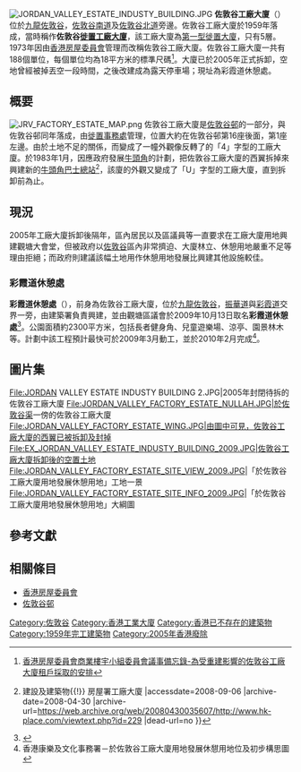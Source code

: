 [[File:JORDAN_VALLEY_ESTATE_INDUSTY_BUILDING.JPG|right]]
'''佐敦谷工廠大廈'''（{{lang-en|'''Jordan Valley Factory Estate'''}}）位於[[九龍|九龍]][[佐敦谷|佐敦谷]]，[[佐敦谷南道|佐敦谷南道]]及[[佐敦谷北道|佐敦谷北道]]旁邊。佐敦谷工廠大廈於1959年落成，當時稱作'''佐敦谷[[徙置工廠大廈|徙置工廠大廈]]'''，該工廠大廈為[[徙置大廈#第一型|第一型徙置大廈]]，只有5層。1973年因由[[香港房屋委員會|香港房屋委員會]]管理而改稱佐敦谷工廠大廈。佐敦谷工廠大廈一共有188個單位，每個單位均為18平方米的標準尺碼<ref>[http://www.housingauthority.gov.hk/hdw/content/document/gb/aboutus/ha/paperlibrary/commercial/CPC86-01.pdf 香港房屋委員會商業樓宇小組委員會議事備忘錄-為受重建影響的佐敦谷工廠大廈租戶採取的安排]</ref>。大廈已於2005年正式拆卸，空地曾經被掉丟空一段時間，之後改建成為露天停車場；現址為彩霞道休憩處。

==概要==
[[File:JRV_FACTORY_ESTATE_MAP.png|right]]
佐敦谷工廠大廈是[[佐敦谷邨|佐敦谷邨]]的一部分，與佐敦谷邨同年落成，由[[徙置事務處|徙置事務處]]管理，位置大約在佐敦谷邨第16座後面，第1座左邊。由於土地不足的關係，而變成了一幢外觀像反轉了的「4」字型的工廠大廈。於1983年1月，因應政府發展[[牛頭角|牛頭角]]的計劃，把佐敦谷工廠大廈的西翼拆掉來興建新的[[牛頭角巴士總站|牛頭角巴士總站]]<ref>{{Cite web |url=http://www.hk-place.com/viewtext.php?id=229 |title=香港地方{{!}} 建設及建築物{{!}} 房屋署工廠大廈 |accessdate=2008-09-06 |archive-date=2008-04-30 |archive-url=https://web.archive.org/web/20080430035607/http://www.hk-place.com/viewtext.php?id=229 |dead-url=no }}</ref>，該廈的外觀又變成了「U」字型的工廠大廈，直到拆卸前為止。

==現況==
2005年工廠大廈拆卸後隔年，區內居民以及區議員等一直要求在工廠大廈用地興建觀塘大會堂，但被政府以[[佐敦谷|佐敦谷]]區內非常擠迫、大廈林立、休憩用地嚴重不足等理由拒絕；而政府則建議該幅土地用作休憩用地發展比興建其他設施較佳。
===彩霞道休憩處===
'''彩霞道休憩處'''（{{lang-en|'''Choi Ha Road Sitting Out Area'''}}），前身為佐敦谷工廠大廈，位於[[九龍|九龍]][[佐敦谷|佐敦谷]]，[[振華道|振華道]]與[[彩霞道|彩霞道]]交界一旁，由建築署負責興建，並由觀塘區議會於2009年10月13日取名'''彩霞道休憩處'''<ref>{{Cite web |url=http://www.districtcouncils.gov.hk/kt_d/pdf/2009/KTDC_Paper_47_2009.pdf |title=觀塘區議會文件第47/2009號 |accessdate=2009-11-28 |archive-date=2010-11-28 |archive-url=https://web.archive.org/web/20101128061351/http://www.districtcouncils.gov.hk/kt_d/pdf/2009/KTDC_Paper_47_2009.pdf |dead-url=no }}</ref>。公園面積約2300平方米，包括長者健身角、兒童遊樂場、涼亭、園景林木等。計劃中該工程預計最快可於2009年3月動工，並於2010年2月完成<ref>香港康樂及文化事務署－於佐敦谷工廠大廈用地發展休憇用地位及初步構思圖</ref>。

==圖片集==
<gallery>
File:JORDAN VALLEY ESTATE INDUSTY BUILDING 2.JPG|2005年封閉待拆的佐敦谷工廠大廈
File:JORDAN_VALLEY_FACTORY_ESTATE_NULLAH.JPG|於[[佐敦谷渠|佐敦谷渠]]一傍的佐敦谷工廠大廈
File:JORDAN_VALLEY_FACTORY_ESTATE_WING.JPG|由圖中可見，佐敦谷工廠大廈的西翼已被拆卸及封掉
File:EX_JORDAN_VALLEY_ESTATE_INDUSTY_BUILDING_2009.JPG|佐敦谷工廠大廈拆卸後的空置土地
File:JORDAN_VALLEY_FACTORY_ESTATE_SITE_VIEW_2009.JPG|「於佐敦谷工廠大廈用地發展休憩用地」工地一景
File:JORDAN_VALLEY_FACTORY_ESTATE_SITE_INFO_2009.JPG|「於佐敦谷工廠大廈用地發展休憩用地」大綱圖
</gallery>

==參考文獻==
{{Reflist}}

==相關條目==
*[[香港房屋委員會|香港房屋委員會]]
*[[佐敦谷邨|佐敦谷邨]]

{{香港房屋委員會工廠大廈}}

[[Category:佐敦谷|Category:佐敦谷]]
[[Category:香港工業大廈|Category:香港工業大廈]]
[[Category:香港已不存在的建築物|Category:香港已不存在的建築物]]
[[Category:1959年完工建築物|Category:1959年完工建築物]]
[[Category:2005年香港廢除|Category:2005年香港廢除]]